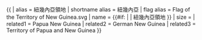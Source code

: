 {{ {{{1<noinclude>|country showdata</noinclude>}}}
| alias = 紐幾內亞領地
| shortname alias = 紐幾內亞
| flag alias = Flag of the Territory of New Guinea.svg
| name = {{#if: {{{name|}}} | {{{name|}}} | 紐幾內亞領地 }}
| size = {{{size|}}}
<noinclude>
| related1 = Papua New Guinea
| related2 = German New Guinea
| related3 = Territory of Papua and New Guinea
</noinclude>
}}